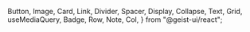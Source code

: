   Button,
  Image,
  Card,
  Link,
  Divider,
  Spacer,
  Display,
  Collapse,
  Text,
  Grid,
  useMediaQuery,
  Badge,
  Row,
  Note,
  Col,
} from "@geist-ui/react";



<div style={{background: 'black', width: "100%", position: 'fixed', zIndex: '4000', display: 'none'}} className="navbar">
<script src="/scroll.js" />
<div style={{ maxWidth: "800px", width: "100%", margin: "auto" }}>
  <Row gap={0.8} style={{ padding: "0px" }}>
    <Col span={6} style={{ paddingLeft: "0px" }}>
      <a href="/">
        <Badge
          size="large"
          style={{
            marginTop: "20px",
            marginBottom: "20px",
            padding: "5px 10px",
            fontWeight: "800"
          }}
        >
          {"MUN @ GEMS"}
        </Badge>
      </a>
    </Col>
    <Col span={18}>
      <p style={{ textAlign: "right", paddingTop: "3px" }}>
        <Link href="#exec" color style={{ padding: "0px 6px" }}>
          Executive Team
        </Link>
        |<Link href="#exec" color style={{ padding: "0px 6px" }}>
          Schedule
        </Link>|
        <Link href="#exec" color style={{ padding: "0px 6px" }}>
          Committees
        </Link>
        |<Link href="#exec" color style={{ padding: "0px 6px" }}>
          Rules of Procedure
        </Link>|
        <Link href="#exec" color style={{ paddingLeft: "6px" }}>
          General Info
        </Link>
      </p>
    </Col>
  </Row>
</div>
</div>
<div style={{ background: '#26A0DB', zIndex: '9000', textAlign: 'center', minHeight: '100vh'}}>
  <img src="https://i.ibb.co/G0rgr0d/2.png" width="350" style={{ paddingTop: '90px'}}/>
  <h1 style={{ color: 'white'}}>MUN @ GEMS</h1>
  <h3 style={{ color: 'white'}}>Delegate Handbook</h3>
  <h1 style={{ color: 'white'}}>↯</h1>
</div>
<main style={{ maxWidth: '800px', margin: 'auto', marginTop: '50px'}}>


Lorem ipsum dolor sit amet, consectetur adipiscing elit, sed do eiusmod tempor incididunt ut labore et dolore magna aliqua. Nulla aliquet enim tortor at auctor urna nunc. Vel quam elementum pulvinar etiam. Nunc lobortis mattis aliquam faucibus purus. Augue ut lectus arcu bibendum at varius vel. Lacus suspendisse faucibus interdum posuere lorem ipsum dolor sit. Volutpat commodo sed egestas egestas fringilla phasellus. At ultrices mi tempus imperdiet nulla malesuada pellentesque elit eget. Nam libero justo laoreet sit amet cursus sit. Risus ultricies tristique nulla aliquet enim tortor. Imperdiet proin fermentum leo vel orci porta. Aliquam eleifend mi in nulla posuere sollicitudin aliquam ultrices sagittis. Aenean euismod elementum nisi quis eleifend quam adipiscing. Venenatis a condimentum vitae sapien.

Convallis convallis tellus id interdum velit laoreet id donec ultrices. In fermentum et sollicitudin ac orci phasellus. A erat nam at lectus urna. Faucibus vitae aliquet nec ullamcorper. Pretium vulputate sapien nec sagittis aliquam malesuada bibendum. Mollis nunc sed id semper risus in hendrerit gravida. Mattis molestie a iaculis at. Et magnis dis parturient montes. Pretium viverra suspendisse potenti nullam ac. Et magnis dis parturient montes nascetur ridiculus. Sit amet mauris commodo quis. Turpis massa sed elementum tempus egestas sed sed risus pretium.

Libero enim sed faucibus turpis. Risus pretium quam vulputate dignissim suspendisse in est. Tortor pretium viverra suspendisse potenti. Aliquet eget sit amet tellus cras adipiscing. Id aliquet risus feugiat in ante metus dictum at. Sed euismod nisi porta lorem mollis aliquam. Viverra ipsum nunc aliquet bibendum enim facilisis gravida neque. Nisl pretium fusce id velit ut tortor. Sed libero enim sed faucibus turpis. Interdum consectetur libero id faucibus. Adipiscing enim eu turpis egestas pretium aenean pharetra magna ac.

<Spacer y={1} />

<Divider align="start" style={{ margin: "40px 0px" }}>
  <h2  id={"exec"}>
    Executive Team
  </h2>
</Divider>

<Grid.Container gap={2} justify="center" style={{ paddingBottom: "30px" }}>
  <TeamMember
    name="Sai Kishan Subramanian"
    image="https://i.ibb.co/QjbMJ8p/Student-Council-Member-5.jpg"
    role="Secatary General"
  />
  <TeamMember
    name="Sam Poder"
    image="https://i.ibb.co/VVWbCfN/Student-Council-Member-7.jpg"
    role="Head of Logistics & Technology "
  />
  <TeamMember
    name="Arsh Shrivastava"
    image="https://i.ibb.co/SyBt1GJ/Student-Council-Member-14.jpg"
    role="Head of Marketing"
  />
  <TeamMember
    name="Edwin Cheah"
    image="https://i.ibb.co/dQMLDBx/Student-Council-Member-6.jpg"
    role="Deputy Head of Marketing"
  />
  <TeamMember
    name="Nadia Swatton"
    image="https://i.ibb.co/gSLGQwv/Student-Council-Member-11.jpg"
    role="Marketing Officer"
  />
  <TeamMember
    name="Devika Shenoy"
    image="https://i.ibb.co/QjbMJ8p/Student-Council-Member-5.jpg"
    role="Marketing Officer"
  />
  <TeamMember
    name="Advait Atreya"
    image="https://i.ibb.co/QjbMJ8p/Student-Council-Member-5.jpg"
    role="Logistics Officer"
  />
  <TeamMember
    name="Tanisha Chandrasekaran"
    image="https://i.ibb.co/QjbMJ8p/Student-Council-Member-5.jpg"
    role="Logistics Officer"
  />
</Grid.Container>

<Divider align="start" style={{ margin: "40px 0px" }}>
  <h2 id={"schedule"}>
    Schedule
  </h2>
</Divider>
<Spacer y={2} />
<Schedule style={{ margin: "90px 0px" }} />
<Spacer y={1} />
<Note label="Quiz Bowl">This lunchtime quiz bowl is a fun way to test the general knowledge of delegates. Students need to form groups in order to participate in this. The questions would include knowledge on general knowledge and more about the topics that were discussed in the different committees. The prize for the winner of this quiz bowl are food panda vouchers. 
The registration form is here: </Note>
<Spacer y={2} />




<Divider align="start" style={{ margin: "40px 0px" }}>
  <h2 id={"schedule"}>
    Committees
  </h2>
</Divider>
<Spacer y={2} />
<Note>Coming soon.</Note>
<Spacer y={2} />

<Divider align="start" style={{ margin: "40px 0px" }}>
  <h2 id={"schedule"}>
    Rules of Procedure
  </h2>
</Divider>
<p>The following rules outline how exactly the conference will run.
It's important to read the rules throughly so you and other delegates can have
the best expirence during the conference.
</p>

### Delegate roll call
This is the process by which the chairs call out the countries in order to 
find out and see who is attending and how many countries are present during 
committee sessions. This way, the chairs are able to calculate the number of 
delegates required within substantial and procedural voting. When you hear your 
name, you can simply reply with present/present and voting. If you say “Present 
and voting” you can’t abstain from voting. <br />

### Opening speeches

1. Character’s should prepare an opening speech for 1 minute
2. Character’s must speak in third person during formal debate (first person pronouns are not accepted)

This 1 minute speech should be accustomed towards the wishes of the 
delegates. The opening speech must include the character’s perspective 
on each topic and what they wish to accomplish during the committee session. 

### General speaker’s list

The committees should have the general speaker’s list open on the 
topic area that will be discussed during the session. The dias 
will open the general speaker's list or entertain any motions 
that would like to open the speaker’s list. A member can enter 
itself onto the general speaker’s list by sending a letter to 
the dias or using the raise hand feature on Zoom. 


### Lobby and merge process

The opening speech is extremely important because it gives other character’s a perspective on what certain character’s want to achieve during committee sessions. 

This is followed by lobbying where character’s would present their solutions which they brought up during the conference. With the use of drives and folders, character’s would then compile several solutions and  come up with a detailed resolution also known as a Merged Resolution. This resolution is then sent out to the chair and the approval panel. 

Once lobbying and Merging are sorted out, the chair would sort out the resolutions in order and call the main submitter of the first resolution to read out their operative clauses. 

### Amendments

An amendment is a change in a certain clause in the resolution submitted by a Bloc. It is a written statement that either adds, deletes or changes a certain operative clause in a draft resolution. This process is used to strengthen the agreement on a resolution by allowing delegates to change the operative clauses. 

#### Voting procedures

When the discussion on the resolution has finished, voting would be conducted by chairs on the resolution as a whole. Characters can either vote for, against or abstain from voting.

#### Points and motions

Characters are allowed to use points and motions when communicating with their chair. It is important to know when and how to use these. 

##### Points

1. *Point of Information:* This is used by a character to get more information about something that isn’t clearly understood during committee sessions. 
2. *Point of Personal Privilege:* This is used when a character has a personal problem and faces discomfort which affects their ability to participate during committee sessions.(i.e temperature of the room, distractions of the room, audibility)
3. *Point of Order:* This is used when a character has a problem with the rules of procedure 

##### Motions

Motions are used by characters to request the committee regarding a particular wish a delegate would like to accomplish. Below are a following list of possible motions;

1. *Motion to go into a moderated/unmoderated caucus:* This motion is used when a character would like to give additional speeches about any topic or resolution and make amendments. In a moderated caucus, characters need to sit in their respective seats and communicate with other delegates through note form. In an unmoderated Caucus, characters are allowed to freely move around the room and communicate with other delegates. 
2. *Motion to reconsider a resolut:* This motion is presented only when all resolutions have been reviewed and there is more time for time on debate regarding previous resolutions
3. *Motion to adjourn debate:* This motion is presented when characters wish to stop debating on a specific resolution
4. *Motion to extend debate:* This is presented when characters are called one by one to state their individual vote. 
5. *Motion to move into time for/against:* This motion is presented when characters would like to talk for and against the resolutions presented during committee sessions. 

#### Voting procedures

These are resolutions that haven’t been voted upon yet. Characters write draft resolutions with each other. 

There are 3 main parts to a draft resolution: the heading, the preamble and operative clauses. The heading shows the committee and topic. It also lists the signatories and the main submitter(s). The preamble and operative clauses then explain further onto the main ideas that need to be done in order to solve the situation. There is no particular format that needs to be followed because it is just a combination of raw ideas that can later be combined into 1 resolution when characters collaborate and find out more about the measures that other countries want to take. 

#### Resolution

The resolution consists of 2 parts: the **preambulatory** and **operative** clauses. 

The preambulatory clause states the issues that the bloc wants to solve and why it wants to solve that particular issue. In the preambulatory clause, delegates can make reference to previous statements made by organizations affiliated with your committee. 

The Operative clause contains the list of solutions that the sponsor would like to propose. These clauses need to be applicable not only domestically but internationally as well. Each clause should provide the main idea and the sub clause within each clause would provide information on how this idea would be put into place. The clauses should be numbered and it should begin with an operative word that is underlined. 

If sub clauses are required, they should end with a comma. Each total clause should be separated by a double space. 


<Spacer y={2} />
<Divider align="start" style={{ margin: "40px 0px" }}>
  <h2 id={"schedule"}>
    Important terms
  </h2>
</Divider>
<Spacer y={2} />
<Terms />
<Spacer y={2} />
<Divider align="start" style={{ margin: "40px 0px" }}>
  <h2 id={"schedule"}>
    General information
  </h2>
</Divider>
<Spacer y={2} />
All characters must follow the name format in order to be admitted into the meeting:

```
Name_Character_School
Eg: Sai_IronMan_GEMS
```

If characters don’t abide by this rule, they won’t be admitted into the meeting. 

Whilst debating and speaking, character’s need to have their camera on at all times. They can switch off their camera if they aren’t doing so. 
Characters need to stay muted when another delegate is speaking. 

MUN@GEMS will employ a set of warnings if a characters commits an offence(i.e. Speaking without permission, drawing on the screen, inappropriate language)

First offence: If a character violates one of the rules and regulations, He will be left with a warning

Second Offence: If a character violates the rules and regulations a second time, they will be temporarily kicked out of the meeting for 15 minutes and the character will not be allowed to speak regarding the topic for 2 times in a row. 

Third Offence: If a character violates the rules and regulations a third time, the character will be permanently kicked out of the meeting and will not receive a certificate from the organiser. 

For more information, please refer to the [code of conduct](https://docs.google.com/document/d/1O3jIQ25HD5QLhRd-EB2_38K27QmsN6NGatF2xebVj-4/edit?usp=sharing).

### Dress code

Since MUN@GEMS is following the theme of Fantasy, all students participating must wear costumes according to their assigned character. If the students don't have a costume related to their assigned character, they can wear clothes that match the colour code of the character. 

### Contact information

For any concerns, please contact [mun@gwa.edu.sg](mailto:mun@gwa.edu.sg). We will reply within 24 hours.

<Spacer y={2} />
</main>


<style jsx global>
  {`
    .caption.jsx-435874419 {
      margin-top: 1.2rem !important;
    }
    .jsx-1680976430{
      left: 0!important;
      padding-left: 0px !important
    }
    .jsx-435874419 {
      margin-top: 4px !important;
    }
    .mainTable thead{
      display: none;
    }
    .termsTable td{
      width: 33%
    }
  `}
</style>